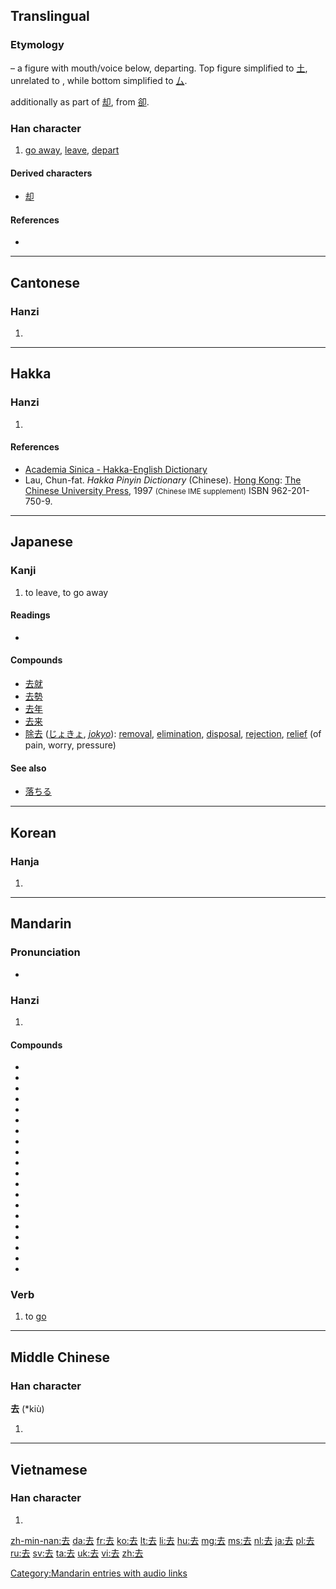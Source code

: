 ==Translingual==
{{stroke order|type=animate}}
===Etymology===
{{Han compound|大|t1=man|口|t2=mouth|ls=ic}} – a figure with mouth/voice below, departing. Top figure simplified to [[土]], unrelated to {{term|士||scholar, gentleman|sc=Hani}}, while bottom simplified to [[厶]].

{{Han simp|谷}} additionally as part of [[却]], from [[卻]].

===Han character===
{{Han char|rn=28|rad=厶|as=03|sn=5|four=4073<sub>1</sub>|canj=土戈 (GI)|ids=⿱[[土]][[厶]]}}

# [[go away]], [[leave]], [[depart]]

====Derived characters====
* [[却]]

====References====
* {{Han ref|kx=0164.100|dkj=03070|dj=0372.070|hdz=10384.080|uh=53BB|ud=21435|bh=A568|bd=42344}}

----

==Cantonese==

===Hanzi===
{{yue-hanzi|jyut=[[heoi2]], [[heoi3]]|y=heui2, heui3}}

# {{defn|lang=yue|sort=厶03}}

----

==Hakka==

===Hanzi===
{{hak-hanzi|poj=[[hì]] (hi<sup>3</sup>), [[khì]] (khi<sup>3</sup>)|gd=|hpy=hi4, ki4}}

# {{defn|lang=hak|sort=厶03}}

====References====
*[http://minhakka.ling.sinica.edu.tw/bkg/hakyin/search.php?DETAIL=1&LIMIT=id=8745&dbname=su_tian_1&graph=2 Academia Sinica - Hakka-English Dictionary]
*Lau, Chun-fat. ''Hakka Pinyin Dictionary'' (Chinese). [[Hong Kong]]: [[w:Chinese University of Hong Kong|The Chinese University Press]], 1997 <small>(Chinese IME supplement)</small> ISBN 962-201-750-9.

----

==Japanese==

===Kanji===
{{ja-kanji|grade=3|rs=厶03}}
# to leave, to go away

====Readings====
* {{ja-readings|on=[[きょ]] (kyo), [[こ]] (ko)|kun=[[さる]] (saru), [[いぬ]] (inu) }}

====Compounds====
* [[去就]]
* [[去勢]]
* [[去年]]
* [[去来]]
* [[除去]] ([[じょきょ]], ''[[jokyo]]''): [[removal]], [[elimination]], [[disposal]], [[rejection]], [[relief]] (of pain, worry, pressure)

====See also====
* [[落ちる]]

----

==Korean==

===Hanja===
{{ko-hanja|hangeul=거|rv=geo|mr=kŏ}}

# {{defn|lang=ko|sort=厶03}}

----

==Mandarin==

===Pronunciation===
{{Pinyin-IPA|qù}}
* {{audio|zh-qù.ogg|audio|lang=cmn}}

===Hanzi===
{{cmn-hanzi|pin=[[qù]] ([[qu4]])|wg=ch'ü<sup>4</sup>}}

# {{defn|lang=cmn|sort=厶03}}

====Compounds====
* {{l|cmn|去病}}
* {{l|cmn|去处|tr=qùchù}}
* {{l|cmn|去粗取精}}
* {{l|cmn|去掉}}
* {{l|cmn|去根}}
* {{l|cmn|去寒}}
* {{l|cmn|去火}}
* {{l|cmn|去留}}
* {{l|cmn|去路|tr=qùlù}}
* {{l|cmn|去你的|tr=qù nǐ de}}
* {{l|cmn|去年|tr=qùnián}}
* {{l|cmn|去任}}
* {{l|cmn|去声}}
* {{l|cmn|去世|tr=qùshì}}
* {{l|cmn|去暑}}
* {{l|cmn|去伪存真}}
* {{l|cmn|去污}}
* {{l|cmn|去向}}
* {{l|cmn|去杂去劣}}
* {{l|cmn|去职}}

===Verb===
{{cmn-noun|ts|pin=qù|pint=qu4}}

# to [[go]]

[[Category:Mandarin entries with audio links]]

----

==Middle Chinese==

===Han character===
'''去''' (*kiù)<!--asterisk indicates that this is a reconstructed pronunciation-->

# {{defn|lang=ltc|sort=厶03}}

----

==Vietnamese==

===Han character===
{{vi-hantu|[[khứ]], [[khử]]|rs=厶03}}

# {{defn|lang=vi|sort=厶03}}

[[zh-min-nan:去]]
[[da:去]]
[[fr:去]]
[[ko:去]]
[[lt:去]]
[[li:去]]
[[hu:去]]
[[mg:去]]
[[ms:去]]
[[nl:去]]
[[ja:去]]
[[pl:去]]
[[ru:去]]
[[sv:去]]
[[ta:去]]
[[uk:去]]
[[vi:去]]
[[zh:去]]